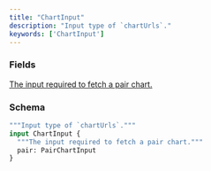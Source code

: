 ```yaml
---
title: "ChartInput"
description: "Input type of `chartUrls`."
keywords: ['ChartInput']
---
```


### Fields

<a href="/api-reference/types/pairchartinput">
  <ResponseField name="pair" type="PairChartInput">
    The input required to fetch a pair chart.
  </ResponseField>
</a>

### Schema


```graphql 
"""Input type of `chartUrls`."""
input ChartInput {
  """The input required to fetch a pair chart."""
  pair: PairChartInput
}
```
